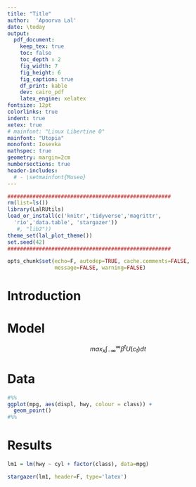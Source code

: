 ```yaml
---
title: "Title"
author:  'Apoorva Lal'
date: \today
output:
  pdf_document:
    keep_tex: true
    toc: false
    toc_depth : 2
    fig_width: 7
    fig_height: 6
    fig_caption: true
    df_print: kable
    dev: cairo_pdf
    latex_engine: xelatex
fontsize: 12pt
colorlinks: true
indent: true
xetex: true
# mainfont: "Linux Libertine O"
mainfont: "Utopia"
monofont: Iosevka
mathspec: true
geometry: margin=2cm
numbersections: true
header-includes:
  # - \setmainfont{Museo}
---
```


```r
####################################################
rm(list=ls())
library(LalRUtils)
load_or_install(c('knitr','tidyverse','magrittr',
  'rio','data.table', 'stargazer'))
   #, "lib2"))
theme_set(lal_plot_theme())
set.seed(42)
####################################################

opts_chunk$set(echo=F, autodep=TRUE, cache.comments=FALSE,
               message=FALSE, warning=FALSE)

```

# Introduction

# Model

$$
max_{x} \int_{-\infty}^{\infty} \beta^t U(c_t) dt
$$

# Data

```r
#%%
ggplot(mpg, aes(displ, hwy, colour = class)) +
  geom_point()
#%%
```

# Results

```r
lm1 = lm(hwy ~ cyl + factor(class), data=mpg)
```

```r
stargazer(lm1, header=F, type='latex')
```
